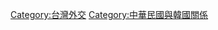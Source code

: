 {{commonscat|Relations of South Korea and Taiwan}}
[[Category:台灣外交|Category:台灣外交]]
[[Category:中華民國與韓國關係|Category:中華民國與韓國關係]]
